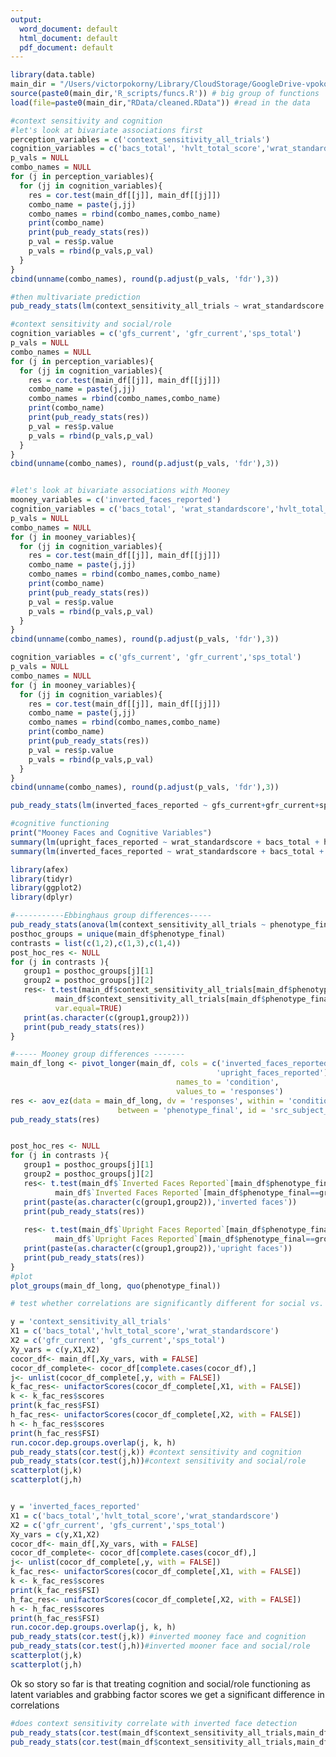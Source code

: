 ```yaml
---
output:
  word_document: default
  html_document: default
  pdf_document: default
---
```


```r
library(data.table)
main_dir = "/Users/victorpokorny/Library/CloudStorage/GoogleDrive-vpokorny123@gmail.com/My Drive/CAPR Ebbinghaus and Mooney/"
source(paste0(main_dir,'R_scripts/funcs.R')) # big group of functions
load(file=paste0(main_dir,"RData/cleaned.RData")) #read in the data
```

```r
#context sensitivity and cognition
#let's look at bivariate associations first
perception_variables = c('context_sensitivity_all_trials') 
cognition_variables = c('bacs_total', 'hvlt_total_score','wrat_standardscore')
p_vals = NULL
combo_names = NULL
for (j in perception_variables){
  for (jj in cognition_variables){
    res = cor.test(main_df[[j]], main_df[[jj]])
    combo_name = paste(j,jj)
    combo_names = rbind(combo_names,combo_name)
    print(combo_name)
    print(pub_ready_stats(res))
    p_val = res$p.value
    p_vals = rbind(p_vals,p_val)
  }
}
cbind(unname(combo_names), round(p.adjust(p_vals, 'fdr'),3))

#then multivariate prediction
pub_ready_stats(lm(context_sensitivity_all_trials ~ wrat_standardscore + bacs_total + hvlt_total_score, main_df))

#context sensitivity and social/role
cognition_variables = c('gfs_current', 'gfr_current','sps_total')
p_vals = NULL
combo_names = NULL
for (j in perception_variables){
  for (jj in cognition_variables){
    res = cor.test(main_df[[j]], main_df[[jj]])
    combo_name = paste(j,jj)
    combo_names = rbind(combo_names,combo_name)
    print(combo_name)
    print(pub_ready_stats(res))
    p_val = res$p.value
    p_vals = rbind(p_vals,p_val)
  }
}
cbind(unname(combo_names), round(p.adjust(p_vals, 'fdr'),3))



```

```r
#let's look at bivariate associations with Mooney
mooney_variables = c('inverted_faces_reported')
cognition_variables = c('bacs_total', 'wrat_standardscore','hvlt_total_score')
p_vals = NULL
combo_names = NULL
for (j in mooney_variables){
  for (jj in cognition_variables){
    res = cor.test(main_df[[j]], main_df[[jj]])
    combo_name = paste(j,jj)
    combo_names = rbind(combo_names,combo_name)
    print(combo_name)
    print(pub_ready_stats(res))
    p_val = res$p.value
    p_vals = rbind(p_vals,p_val)
  }
}
cbind(unname(combo_names), round(p.adjust(p_vals, 'fdr'),3))

cognition_variables = c('gfs_current', 'gfr_current','sps_total')
p_vals = NULL
combo_names = NULL
for (j in mooney_variables){
  for (jj in cognition_variables){
    res = cor.test(main_df[[j]], main_df[[jj]])
    combo_name = paste(j,jj)
    combo_names = rbind(combo_names,combo_name)
    print(combo_name)
    print(pub_ready_stats(res))
    p_val = res$p.value
    p_vals = rbind(p_vals,p_val)
  }
}
cbind(unname(combo_names), round(p.adjust(p_vals, 'fdr'),3))

pub_ready_stats(lm(inverted_faces_reported ~ gfs_current+gfr_current+sps_total, main_df))

#cognitive functioning
print("Mooney Faces and Cognitive Variables")
summary(lm(upright_faces_reported ~ wrat_standardscore + bacs_total + hvlt_total_score, main_df))
summary(lm(inverted_faces_reported ~ wrat_standardscore + bacs_total + hvlt_total_score, main_df))
```

```r
library(afex)
library(tidyr)
library(ggplot2)
library(dplyr)

#-----------Ebbinghaus group differences-----
pub_ready_stats(anova(lm(context_sensitivity_all_trials ~ phenotype_final, main_df)))
posthoc_groups = unique(main_df$phenotype_final)
contrasts = list(c(1,2),c(1,3),c(1,4))
post_hoc_res <- NULL
for (j in contrasts ){
   group1 = posthoc_groups[j][1]
   group2 = posthoc_groups[j][2]
   res<- t.test(main_df$context_sensitivity_all_trials[main_df$phenotype_final==group1],
          main_df$context_sensitivity_all_trials[main_df$phenotype_final==group2],
          var.equal=TRUE)
   print(as.character(c(group1,group2)))
   print(pub_ready_stats(res))
}

#----- Mooney group differences -------
main_df_long <- pivot_longer(main_df, cols = c('inverted_faces_reported',
                                              'upright_faces_reported'), 
                                     names_to = 'condition', 
                                     values_to = 'responses')
res <- aov_ez(data = main_df_long, dv = 'responses', within = 'condition',
                        between = 'phenotype_final', id = 'src_subject_id')
pub_ready_stats(res)


post_hoc_res <- NULL
for (j in contrasts ){
   group1 = posthoc_groups[j][1]
   group2 = posthoc_groups[j][2]
   res<- t.test(main_df$`Inverted Faces Reported`[main_df$phenotype_final==group1],
          main_df$`Inverted Faces Reported`[main_df$phenotype_final==group2],var.equal=TRUE)
   print(paste(as.character(c(group1,group2)),'inverted faces'))
   print(pub_ready_stats(res))
   
   res<- t.test(main_df$`Upright Faces Reported`[main_df$phenotype_final==group1],
          main_df$`Upright Faces Reported`[main_df$phenotype_final==group2],var.equal=TRUE)
   print(paste(as.character(c(group1,group2)),'upright faces'))
   print(pub_ready_stats(res))
}
#plot
plot_groups(main_df_long, quo(phenotype_final))
```

```r
# test whether correlations are significantly different for social vs. cognitive

y = 'context_sensitivity_all_trials'
X1 = c('bacs_total','hvlt_total_score','wrat_standardscore')
X2 = c('gfr_current', 'gfs_current','sps_total')
Xy_vars = c(y,X1,X2)
cocor_df<- main_df[,Xy_vars, with = FALSE]
cocor_df_complete<- cocor_df[complete.cases(cocor_df),]
j<- unlist(cocor_df_complete[,y, with = FALSE])
k_fac_res<- unifactorScores(cocor_df_complete[,X1, with = FALSE])
k <- k_fac_res$scores
print(k_fac_res$FSI)
h_fac_res<- unifactorScores(cocor_df_complete[,X2, with = FALSE])
h <- h_fac_res$scores
print(h_fac_res$FSI)
run.cocor.dep.groups.overlap(j, k, h)
pub_ready_stats(cor.test(j,k)) #context sensitivity and cognition
pub_ready_stats(cor.test(j,h))#context sensitivity and social/role
scatterplot(j,k)
scatterplot(j,h)


y = 'inverted_faces_reported'
X1 = c('bacs_total','hvlt_total_score','wrat_standardscore')
X2 = c('gfr_current', 'gfs_current','sps_total')
Xy_vars = c(y,X1,X2)
cocor_df<- main_df[,Xy_vars, with = FALSE]
cocor_df_complete<- cocor_df[complete.cases(cocor_df),]
j<- unlist(cocor_df_complete[,y, with = FALSE])
k_fac_res<- unifactorScores(cocor_df_complete[,X1, with = FALSE])
k <- k_fac_res$scores
print(k_fac_res$FSI)
h_fac_res<- unifactorScores(cocor_df_complete[,X2, with = FALSE])
h <- h_fac_res$scores
print(h_fac_res$FSI)
run.cocor.dep.groups.overlap(j, k, h)
pub_ready_stats(cor.test(j,k)) #inverted mooney face and cognition
pub_ready_stats(cor.test(j,h))#inverted mooner face and social/role
scatterplot(j,k)
scatterplot(j,h)

```

Ok so story so far is that treating cognition and social/role functioning as latent variables and grabbing factor scores we get a significant difference in correlations




```r
#does context sensitivity correlate with inverted face detection
pub_ready_stats(cor.test(main_df$context_sensitivity_all_trials,main_df$inverted_faces_reported))
pub_ready_stats(cor.test(main_df$context_sensitivity_all_trials,main_df$upright_faces_reported))
```



